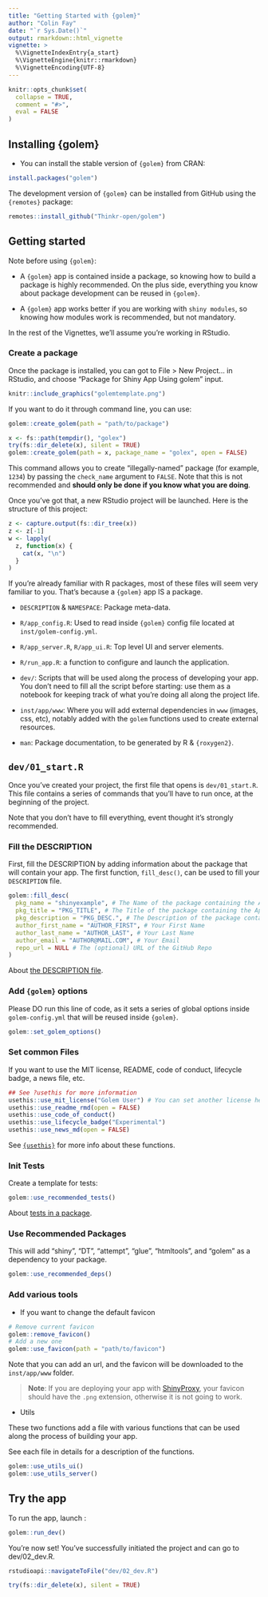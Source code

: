 ```yaml
---
title: "Getting Started with {golem}"
author: "Colin Fay"
date: "`r Sys.Date()`"
output: rmarkdown::html_vignette
vignette: >
  %\VignetteIndexEntry{a_start}
  %\VignetteEngine{knitr::rmarkdown}
  %\VignetteEncoding{UTF-8}
---
```


<script type="text/javascript">
$(document).ready(function () {
  window.initializeCodeFolding("show" === "show");
});
</script>

```r
knitr::opts_chunk$set(
  collapse = TRUE,
  comment = "#>",
  eval = FALSE
)
```

## Installing {golem}

+ You can install the stable version of `{golem}` from CRAN:

``` r
install.packages("golem")
```


The development version of `{golem}` can be installed from GitHub using the `{remotes}` package: 

```r
remotes::install_github("Thinkr-open/golem")
```

## Getting started 

Note before using `{golem}`: 

- A `{golem}` app is contained inside a package, so knowing how to build a package is highly recommended. On the plus side, everything you know about package development can be reused in `{golem}`.

- A `{golem}` app works better if you are working with `shiny modules`, so knowing how modules work is recommended, but not mandatory. 

In the rest of the Vignettes, we'll assume you're working in RStudio. 

### Create a package

Once the package is installed, you can got to File > New Project... in RStudio, and choose "Package for Shiny App Using golem" input. 

```r
knitr::include_graphics("golemtemplate.png")
```


If you want to do it through command line, you can use:

```r
golem::create_golem(path = "path/to/package")
```

```r
x <- fs::path(tempdir(), "golex")
try(fs::dir_delete(x), silent = TRUE)
golem::create_golem(path = x, package_name = "golex", open = FALSE)
```

This command allows you to create "illegally-named" package (for example, `1234`) by passing the `check_name` argument to `FALSE`. Note that this is not recommended and __should only be done if you know what you are doing__. 

Once you've got that, a new RStudio project will be launched. Here is the structure of this project:

```r
z <- capture.output(fs::dir_tree(x))
z <- z[-1]
w <- lapply(
  z, function(x) {
    cat(x, "\n")
  }
)
```


If you're already familiar with R packages, most of these files will seem very familiar to you. That's because a `{golem}` app IS a package.

+ `DESCRIPTION` & `NAMESPACE`: Package meta-data.

+ `R/app_config.R`: Used to read inside `{golem}` config file located at `inst/golem-config.yml`.

+ `R/app_server.R`, `R/app_ui.R`: Top level UI and server elements. 

+ `R/run_app.R`: a function to configure and launch the application.

+ `dev/`: Scripts that will be used along the process of developing your app. You don't need to fill all the script before starting: use them as a notebook for keeping track of what you're doing all along the project life.

+ `inst/app/www`: Where you will add external dependencies in `www` (images, css, etc), notably added with the `golem` functions used to create external resources. 

+ `man`: Package documentation, to be generated by R & `{roxygen2}`.  

## `dev/01_start.R`

Once you've created your project, the first file that opens is `dev/01_start.R`. This file contains a series of commands that you'll have to run once, at the beginning of the project. 

Note that you don't have to fill everything, event thought it's strongly recommended.

### Fill the DESCRIPTION

First, fill the DESCRIPTION by adding information about the package that will contain your app. The first function, `fill_desc()`, can be used to fill your `DESCRIPTION` file.

```r
golem::fill_desc(
  pkg_name = "shinyexample", # The Name of the package containing the App
  pkg_title = "PKG_TITLE", # The Title of the package containing the App
  pkg_description = "PKG_DESC.", # The Description of the package containing the App
  author_first_name = "AUTHOR_FIRST", # Your First Name
  author_last_name = "AUTHOR_LAST", # Your Last Name
  author_email = "AUTHOR@MAIL.COM", # Your Email
  repo_url = NULL # The (optional) URL of the GitHub Repo
)
```

About [the DESCRIPTION file](https://r-pkgs.org/Metadata.html#sec-description).

### Add `{golem}` options

Please DO run this line of code, as it sets a series of global options inside `golem-config.yml` that will be reused inside `{golem}`.

```r
golem::set_golem_options()
```

### Set common Files 

If you want to use the MIT license, README, code of conduct, lifecycle badge, a news file, etc.

```r
## See ?usethis for more information
usethis::use_mit_license("Golem User") # You can set another license here
usethis::use_readme_rmd(open = FALSE)
usethis::use_code_of_conduct()
usethis::use_lifecycle_badge("Experimental")
usethis::use_news_md(open = FALSE)
```

See [`{usethis}`](https://usethis.r-lib.org/) for more info about these functions.

### Init Tests

Create a template for tests:

```r
golem::use_recommended_tests()
```

About [tests in a package](https://r-pkgs.org/testing-basics.html).

### Use Recommended Packages

This will add "shiny", "DT", "attempt", "glue", "htmltools", and "golem" as a dependency to your package.

```r
golem::use_recommended_deps()
```

### Add various tools

+ If you want to change the default favicon

```r
# Remove current favicon
golem::remove_favicon()
# Add a new one
golem::use_favicon(path = "path/to/favicon")
```

Note that you can add an url, and the favicon will be downloaded to the `inst/app/www` folder. 

> **Note**: If you are deploying your app with [ShinyProxy](https://www.shinyproxy.io/), your favicon should have the `.png` extension, otherwise it is not going to work.

+ Utils

These two functions add a file with various functions that can be used along the process of building your app.

See each file in details for a description of the functions.

```r
golem::use_utils_ui()
golem::use_utils_server()
```

## Try the app

To run the app, launch : 

```r
golem::run_dev()
```


You're now set! You've successfully initiated the project and can go to dev/02_dev.R.

```r
rstudioapi::navigateToFile("dev/02_dev.R")
```

```r
try(fs::dir_delete(x), silent = TRUE)
```

